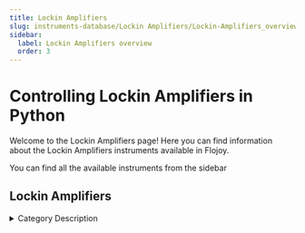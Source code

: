 ```yaml
---
title: Lockin Amplifiers
slug: instruments-database/Lockin Amplifiers/Lockin-Amplifiers_overview
sidebar:
  label: Lockin Amplifiers overview
  order: 3
---
```


# Controlling Lockin Amplifiers in Python

Welcome to the Lockin Amplifiers page! Here you can find information about the Lockin Amplifiers instruments available in Flojoy.

You can find all the available instruments from the sidebar



## Lockin Amplifiers

<details> 
<summary>Category Description</summary> 
A Microwave RF Amplifier is an electronic device that amplifies a low power radio frequency signal to one with larger amplitude within a wireless system. RF Amplifiers from the leading manufacturers are listed below. Use the filters to narrow down on products based on your requirement. Download datasheets and request quotes for products that you find interesting. Your inquiry will be directed to the manufacturer and their distributors in your region.
</details> 

<div className="flex flex-wrap">

<InstrumentThumbnail 
    path='Lockin Amplifiers/Qutech/m2j'
    img='https://res.cloudinary.com/dhopxs1y3/image/upload/v1691782498/Instruments/Lockin%20Amplifiers/M2j/M2j.png'
    label='M2j'    
/>

<InstrumentThumbnail 
    path='Lockin Amplifiers/Stanford Research/sr865a'
    img='https://res.cloudinary.com/dhopxs1y3/image/upload/v1691782530/Instruments/Lockin%20Amplifiers/SR-865-A/SR-865-A.jpg'
    label='SR865A'    
/>

<InstrumentThumbnail 
    path='Lockin Amplifiers/Zurich Instruments/mfli'
    img='https://res.cloudinary.com/dhopxs1y3/image/upload/v1691782534/Instruments/Lockin%20Amplifiers/MFLI/MFLI.webp'
    label='MFLI'    
/>

<InstrumentThumbnail 
    path='Lockin Amplifiers/Stanford Research/sr830'
    img='https://res.cloudinary.com/dhopxs1y3/image/upload/v1691782548/Instruments/Lockin%20Amplifiers/SR-830/SR-830.jpg'
    label='SR830'    
/>

<InstrumentThumbnail 
    path='Lockin Amplifiers/Srs/sr-830'
    img='https://res.cloudinary.com/dhopxs1y3/image/upload/v1691782548/Instruments/Lockin%20Amplifiers/SR-830/SR-830.jpg'
    label='SR 830'    
/>

<InstrumentThumbnail 
    path='Lockin Amplifiers/Ametek/ametek-7270'
    img='https://res.cloudinary.com/dhopxs1y3/image/upload/v1691782591/Instruments/Lockin%20Amplifiers/Ametek-7270/Ametek-7270.jpg'
    label='Ametek 7270'    
/>

<InstrumentThumbnail 
    path='Lockin Amplifiers/Standa/standa-10mwa168'
    img='https://res.cloudinary.com/dhopxs1y3/image/upload/v1691782593/Instruments/Lockin%20Amplifiers/Standa-10MWA168/Standa-10MWA168.jpg'
    label='Standa 10MWA168'    
/>

<InstrumentThumbnail 
    path='Lockin Amplifiers/Zurich Instruments/uhfli'
    img='https://res.cloudinary.com/dhopxs1y3/image/upload/v1691782615/Instruments/Lockin%20Amplifiers/UHFLI/UHFLI.webp'
    label='UHFLI'    
/>

<InstrumentThumbnail 
    path='Lockin Amplifiers/Zurich Instruments/hf2li'
    img='https://res.cloudinary.com/dhopxs1y3/image/upload/v1691782640/Instruments/Lockin%20Amplifiers/HF2LI/HF2LI.webp'
    label='HF2LI'    
/>

<InstrumentThumbnail 
    path='Lockin Amplifiers/Sr 850/sr-850'
    img='https://res.cloudinary.com/dhopxs1y3/image/upload/v1691782672/Instruments/Lockin%20Amplifiers/SR-850/SR-850.jpg'
    label='SR 850'    
/>

<InstrumentThumbnail 
    path='Lockin Amplifiers/Srs/sr-860'
    img='https://res.cloudinary.com/dhopxs1y3/image/upload/v1691782674/Instruments/Lockin%20Amplifiers/SR-860/SR-860.jpg'
    label='SR 860'    
/>

<InstrumentThumbnail 
    path='Lockin Amplifiers/Stanford Research/sr865a'
    img='https://res.cloudinary.com/dhopxs1y3/image/upload/v1691782703/Instruments/Lockin%20Amplifiers/SR-865/SR-865.jpg'
    label='SR865A'    
/>

<InstrumentThumbnail 
    path='Lockin Amplifiers/Stanford Research/sr860'
    img='https://res.cloudinary.com/dhopxs1y3/image/upload/v1691782674/Instruments/Lockin%20Amplifiers/SR-860/SR-860.jpg'
    label='SR860'    
/>

<InstrumentThumbnail 
    path='Lockin Amplifiers/Keysight/keysight-j7211-a-b-c-series'
    img='https://res.cloudinary.com/dhopxs1y3/image/upload/v1691782735/Instruments/Lockin%20Amplifiers/Keysight-J7211-A-B-C-Series/Keysight-J7211-A-B-C-Series.jpg'
    label='Keysight J7211/A/B/C-Series'    
/>

<InstrumentThumbnail 
    path='Lockin Amplifiers/Srs/srs-830'
    img='https://res.cloudinary.com/dhopxs1y3/image/upload/v1691782548/Instruments/Lockin%20Amplifiers/SR-830/SR-830.jpg'
    label='SRS 830'    
/>

<InstrumentThumbnail 
    path='Lockin Amplifiers/Ithaco/ithaco-1211'
    img='https://res.cloudinary.com/dhopxs1y3/image/upload/v1691782742/Instruments/Lockin%20Amplifiers/Ithaco-1211/Ithaco-1211.jpg'
    label='Ithaco 1211'    
/>

<InstrumentThumbnail 
    path='Lockin Amplifiers/Srs/sr-510'
    img='https://res.cloudinary.com/dhopxs1y3/image/upload/v1691782770/Instruments/Lockin%20Amplifiers/SR-510/SR-510.jpg'
    label='SR 510'    
/>

</div>